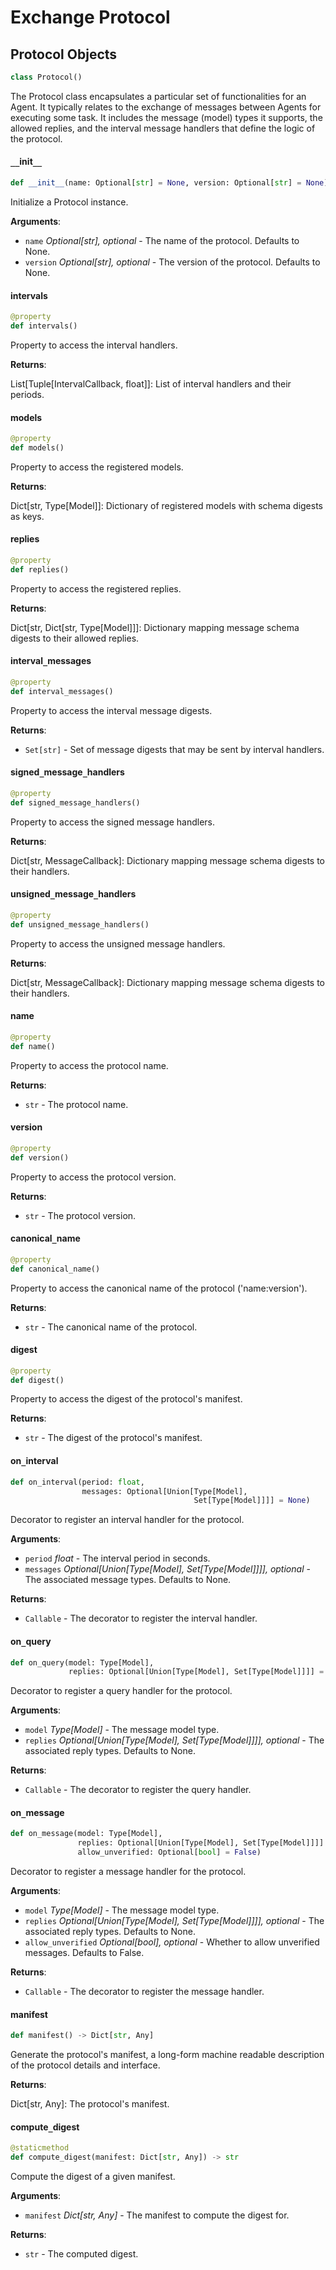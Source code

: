 

# Exchange Protocol

## Protocol Objects

```python
class Protocol()
```

The Protocol class encapsulates a particular set of functionalities for an Agent.
It typically relates to the exchange of messages between Agents for executing some task.
It includes the message (model) types it supports, the allowed replies, and the
interval message handlers that define the logic of the protocol.

#### `__`init`__`

```python
def __init__(name: Optional[str] = None, version: Optional[str] = None)
```

Initialize a Protocol instance.

**Arguments**:

- `name` _Optional[str], optional_ - The name of the protocol. Defaults to None.
- `version` _Optional[str], optional_ - The version of the protocol. Defaults to None.

#### intervals

```python
@property
def intervals()
```

Property to access the interval handlers.

**Returns**:

  List[Tuple[IntervalCallback, float]]: List of interval handlers and their periods.

#### models

```python
@property
def models()
```

Property to access the registered models.

**Returns**:

  Dict[str, Type[Model]]: Dictionary of registered models with schema digests as keys.

#### replies

```python
@property
def replies()
```

Property to access the registered replies.

**Returns**:

  Dict[str, Dict[str, Type[Model]]]: Dictionary mapping message schema digests to their
  allowed replies.

#### interval`_`messages

```python
@property
def interval_messages()
```

Property to access the interval message digests.

**Returns**:

- `Set[str]` - Set of message digests that may be sent by interval handlers.

#### signed`_`message`_`handlers

```python
@property
def signed_message_handlers()
```

Property to access the signed message handlers.

**Returns**:

  Dict[str, MessageCallback]: Dictionary mapping message schema digests to their handlers.

#### unsigned`_`message`_`handlers

```python
@property
def unsigned_message_handlers()
```

Property to access the unsigned message handlers.

**Returns**:

  Dict[str, MessageCallback]: Dictionary mapping message schema digests to their handlers.

#### name

```python
@property
def name()
```

Property to access the protocol name.

**Returns**:

- `str` - The protocol name.

#### version

```python
@property
def version()
```

Property to access the protocol version.

**Returns**:

- `str` - The protocol version.

#### canonical`_`name

```python
@property
def canonical_name()
```

Property to access the canonical name of the protocol ('name:version').

**Returns**:

- `str` - The canonical name of the protocol.

#### digest

```python
@property
def digest()
```

Property to access the digest of the protocol's manifest.

**Returns**:

- `str` - The digest of the protocol's manifest.

#### on`_`interval

```python
def on_interval(period: float,
                messages: Optional[Union[Type[Model],
                                         Set[Type[Model]]]] = None)
```

Decorator to register an interval handler for the protocol.

**Arguments**:

- `period` _float_ - The interval period in seconds.
- `messages` _Optional[Union[Type[Model], Set[Type[Model]]]], optional_ - The associated
  message types. Defaults to None.

**Returns**:

- `Callable` - The decorator to register the interval handler.

#### on`_`query

```python
def on_query(model: Type[Model],
             replies: Optional[Union[Type[Model], Set[Type[Model]]]] = None)
```

Decorator to register a query handler for the protocol.

**Arguments**:

- `model` _Type[Model]_ - The message model type.
- `replies` _Optional[Union[Type[Model], Set[Type[Model]]]], optional_ - The associated
  reply types. Defaults to None.

**Returns**:

- `Callable` - The decorator to register the query handler.

#### on`_`message

```python
def on_message(model: Type[Model],
               replies: Optional[Union[Type[Model], Set[Type[Model]]]] = None,
               allow_unverified: Optional[bool] = False)
```

Decorator to register a message handler for the protocol.

**Arguments**:

- `model` _Type[Model]_ - The message model type.
- `replies` _Optional[Union[Type[Model], Set[Type[Model]]]], optional_ - The associated
  reply types. Defaults to None.
- `allow_unverified` _Optional[bool], optional_ - Whether to allow unverified messages.
  Defaults to False.

**Returns**:

- `Callable` - The decorator to register the message handler.

#### manifest

```python
def manifest() -> Dict[str, Any]
```

Generate the protocol's manifest, a long-form machine readable description of the
protocol details and interface.

**Returns**:

  Dict[str, Any]: The protocol's manifest.

#### compute`_`digest

```python
@staticmethod
def compute_digest(manifest: Dict[str, Any]) -> str
```

Compute the digest of a given manifest.

**Arguments**:

- `manifest` _Dict[str, Any]_ - The manifest to compute the digest for.

**Returns**:

- `str` - The computed digest.
